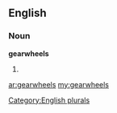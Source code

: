 ==English==

===Noun===
'''gearwheels'''

# {{plural of|[[gearwheel]]}}

[[Category:English plurals]]

[[ar:gearwheels]]
[[my:gearwheels]]